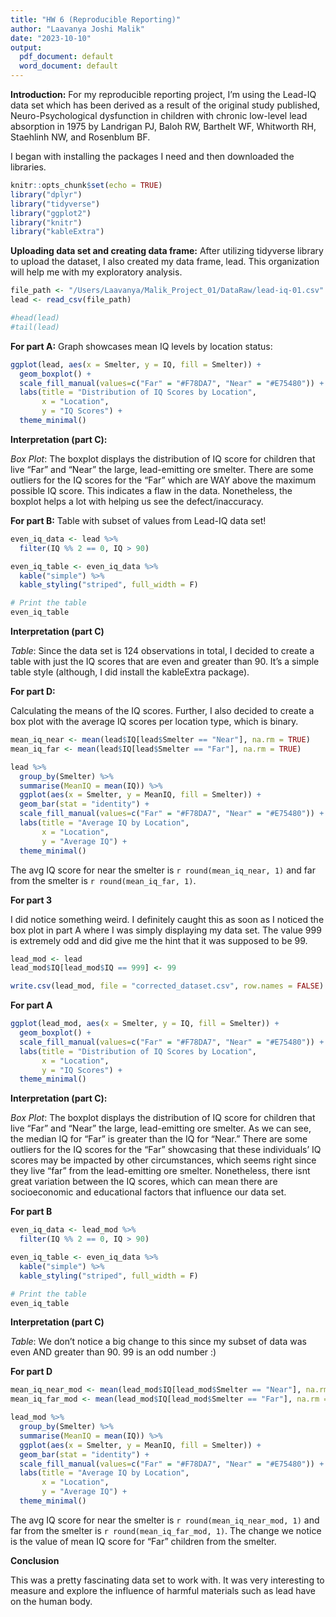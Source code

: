 ```yaml
---
title: "HW 6 (Reproducible Reporting)"
author: "Laavanya Joshi Malik"
date: "2023-10-10"
output:
  pdf_document: default
  word_document: default
---
```


**Introduction:** For my reproducible reporting project, I'm using the Lead-IQ data set which has been derived as a result of the original study published, Neuro-Psychological dysfunction in children with chronic low-level lead absorption in 1975 by Landrigan PJ, Baloh RW, Barthelt WF, Whitworth RH, Staehlinh NW, and Rosenblum BF.

I began with installing the packages I need and then downloaded the libraries.

```r

knitr::opts_chunk$set(echo = TRUE)
library("dplyr")
library("tidyverse")
library("ggplot2")
library("knitr")
library("kableExtra")

```

**Uploading data set and creating data frame:** After utilizing tidyverse library to upload the dataset, I also created my data frame, lead. This organization will help me with my exploratory analysis.

```r

file_path <- "/Users/Laavanya/Malik_Project_01/DataRaw/lead-iq-01.csv"
lead <- read_csv(file_path)

#head(lead)
#tail(lead)

```

**For part A:** Graph showcases mean IQ levels by location status:

```r

ggplot(lead, aes(x = Smelter, y = IQ, fill = Smelter)) +
  geom_boxplot() +
  scale_fill_manual(values=c("Far" = "#F78DA7", "Near" = "#E75480")) +
  labs(title = "Distribution of IQ Scores by Location",
       x = "Location",
       y = "IQ Scores") +
  theme_minimal()

```

**Interpretation (part C):**

*Box Plot*: The boxplot displays the distribution of IQ score for children that live "Far" and "Near" the large, lead-emitting ore smelter. There are some outliers for the IQ scores for the "Far" which are WAY above the maximum possible IQ score. This indicates a flaw in the data. Nonetheless, the boxplot helps a lot with helping us see the defect/inaccuracy.

\newpage

**For part B:** Table with subset of values from Lead-IQ data set!

```r

even_iq_data <- lead %>% 
  filter(IQ %% 2 == 0, IQ > 90)

even_iq_table <- even_iq_data %>%
  kable("simple") %>%
  kable_styling("striped", full_width = F)

# Print the table
even_iq_table

```

**Interpretation (part C)**

*Table*: Since the data set is 124 observations in total, I decided to create a table with just the IQ scores that are even and greater than 90. It's a simple table style (although, I did install the kableExtra package).

\newpage

**For part D:**

Calculating the means of the IQ scores. Further, I also decided to create a box plot with the average IQ scores per location type, which is binary.

```r

mean_iq_near <- mean(lead$IQ[lead$Smelter == "Near"], na.rm = TRUE)
mean_iq_far <- mean(lead$IQ[lead$Smelter == "Far"], na.rm = TRUE)

lead %>%
  group_by(Smelter) %>%
  summarise(MeanIQ = mean(IQ)) %>%
  ggplot(aes(x = Smelter, y = MeanIQ, fill = Smelter)) +
  geom_bar(stat = "identity") +
  scale_fill_manual(values=c("Far" = "#F78DA7", "Near" = "#E75480")) +
  labs(title = "Average IQ by Location",
       x = "Location",
       y = "Average IQ") +
  theme_minimal()

```

The avg IQ score for near the smelter is `r round(mean_iq_near, 1)` and far from the smelter is `r round(mean_iq_far, 1)`.

\newpage

**For part 3**

I did notice something weird. I definitely caught this as soon as I noticed the box plot in part A where I was simply displaying my data set. The value 999 is extremely odd and did give me the hint that it was supposed to be 99.

```r

lead_mod <- lead
lead_mod$IQ[lead_mod$IQ == 999] <- 99

write.csv(lead_mod, file = "corrected_dataset.csv", row.names = FALSE)

```

**For part A**

```r

ggplot(lead_mod, aes(x = Smelter, y = IQ, fill = Smelter)) +
  geom_boxplot() +
  scale_fill_manual(values=c("Far" = "#F78DA7", "Near" = "#E75480")) +
  labs(title = "Distribution of IQ Scores by Location",
       x = "Location",
       y = "IQ Scores") +
  theme_minimal()

```

**Interpretation (part C):**

*Box Plot*: The boxplot displays the distribution of IQ score for children that live "Far" and "Near" the large, lead-emitting ore smelter. As we can see, the median IQ for "Far" is greater than the IQ for "Near." There are some outliers for the IQ scores for the "Far" showcasing that these individuals' IQ scores may be impacted by other circumstances, which seems right since they live "far" from the lead-emitting ore smelter. Nonetheless, there isnt great variation between the IQ scores, which can mean there are socioeconomic and educational factors that influence our data set.

**For part B**

```r

even_iq_data <- lead_mod %>% 
  filter(IQ %% 2 == 0, IQ > 90)

even_iq_table <- even_iq_data %>%
  kable("simple") %>%
  kable_styling("striped", full_width = F)

# Print the table
even_iq_table

```

**Interpretation (part C)**

*Table*: We don't notice a big change to this since my subset of data was even AND greater than 90. 99 is an odd number :)

**For part D**

```r

mean_iq_near_mod <- mean(lead_mod$IQ[lead_mod$Smelter == "Near"], na.rm = TRUE)
mean_iq_far_mod <- mean(lead_mod$IQ[lead_mod$Smelter == "Far"], na.rm = TRUE)

lead_mod %>%
  group_by(Smelter) %>%
  summarise(MeanIQ = mean(IQ)) %>%
  ggplot(aes(x = Smelter, y = MeanIQ, fill = Smelter)) +
  geom_bar(stat = "identity") +
  scale_fill_manual(values=c("Far" = "#F78DA7", "Near" = "#E75480")) +
  labs(title = "Average IQ by Location",
       x = "Location",
       y = "Average IQ") +
  theme_minimal()

```

The avg IQ score for near the smelter is `r round(mean_iq_near_mod, 1)` and far from the smelter is `r round(mean_iq_far_mod, 1)`. The change we notice is the value of mean IQ score for "Far" children from the smelter.

**Conclusion**

This was a pretty fascinating data set to work with. It was very interesting to measure and explore the influence of harmful materials such as lead have on the human body.

